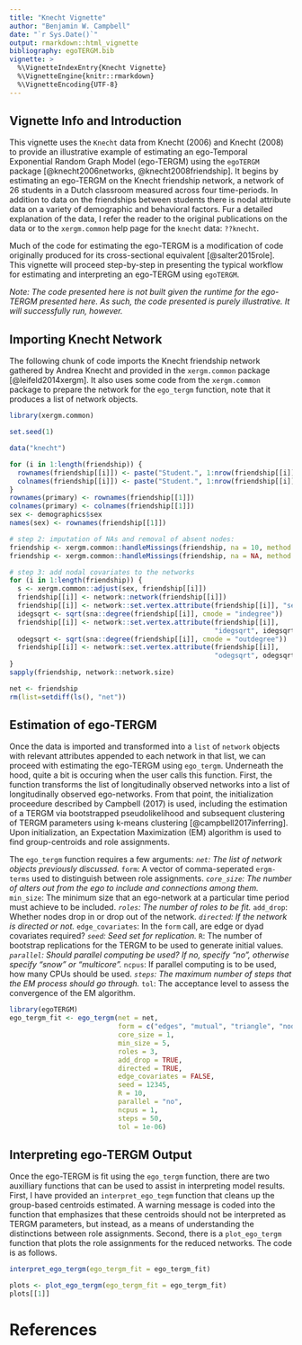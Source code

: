 ```yaml
---
title: "Knecht Vignette"
author: "Benjamin W. Campbell"
date: "`r Sys.Date()`"
output: rmarkdown::html_vignette
bibliography: egoTERGM.bib
vignette: >
  %\VignetteIndexEntry{Knecht Vignette}
  %\VignetteEngine{knitr::rmarkdown}
  %\VignetteEncoding{UTF-8}
---
```


## Vignette Info and Introduction
  This vignette uses the `Knecht` data from Knecht (2006) and Knecht (2008) to provide an illustrative example of estimating an ego-Temporal Exponential Random Graph Model (ego-TERGM) using the `egoTERGM` package [@knecht2006networks, @knecht2008friendship].  It begins by estimating an ego-TERGM on the Knecht friendship network, a network of 26 students in a Dutch classroom measured across four time-periods.  In addition to data on the friendships between students there is nodal attribute data on a variety of demographic and behavioral factors.  Fur a detailed explanation of the data, I refer the reader to the original publications on the data or to the `xergm.common` help page for the `knecht` data: `??knecht`.  

Much of the code for estimating the ego-TERGM is a modification of code originally produced for its cross-sectional equivalent [@salter2015role]. This vignette will proceed step-by-step in presenting the typical workflow for estimating and interpreting an ego-TERGM using `egoTERGM`.  

*Note: The code presented here is not built given the runtime for the ego-TERGM presented here.  As such, the code presented is purely illustrative.  It will successfully run, however.* 
  
## Importing Knecht Network
  
  The following chunk of code imports the Knecht friendship network gathered by Andrea Knecht and provided in the `xergm.common` package [@leifeld2014xergm].  It also uses some code from the `xergm.common` package to prepare the network for the `ego_tergm` function, note that it produces a list of network objects.

```r
library(xergm.common)

set.seed(1)

data("knecht")

for (i in 1:length(friendship)) {
  rownames(friendship[[i]]) <- paste("Student.", 1:nrow(friendship[[i]]), sep="")
  colnames(friendship[[i]]) <- paste("Student.", 1:nrow(friendship[[i]]), sep="")
}
rownames(primary) <- rownames(friendship[[1]])
colnames(primary) <- colnames(friendship[[1]])
sex <- demographics$sex
names(sex) <- rownames(friendship[[1]])

# step 2: imputation of NAs and removal of absent nodes:
friendship <- xergm.common::handleMissings(friendship, na = 10, method = "remove")
friendship <- xergm.common::handleMissings(friendship, na = NA, method = "fillmode")

# step 3: add nodal covariates to the networks
for (i in 1:length(friendship)) {
  s <- xergm.common::adjust(sex, friendship[[i]])
  friendship[[i]] <- network::network(friendship[[i]])
  friendship[[i]] <- network::set.vertex.attribute(friendship[[i]], "sex", s)
  idegsqrt <- sqrt(sna::degree(friendship[[i]], cmode = "indegree"))
  friendship[[i]] <- network::set.vertex.attribute(friendship[[i]],
                                                   "idegsqrt", idegsqrt)
  odegsqrt <- sqrt(sna::degree(friendship[[i]], cmode = "outdegree"))
  friendship[[i]] <- network::set.vertex.attribute(friendship[[i]],
                                                   "odegsqrt", odegsqrt)
}
sapply(friendship, network::network.size)

net <- friendship
rm(list=setdiff(ls(), "net"))

```

## Estimation of ego-TERGM
Once the data is imported and transformed into a `list` of `network` objects with relevant attributes appended to each network in that list, we can proceed with estimating the ego-TERGM using `ego_tergm`.  Underneath the hood, quite a bit is occuring when the user calls this function.  First, the function transforms the list of longitudinally observed networks into a list of longitudinally observed ego-networks.  From that point, the initialization proceedure described by Campbell (2017) is used, including the estimation of a TERGM via bootstrapped pseudolikelihood and subsequent clustering of TERGM parameters using k-means clustering [@campbell2017inferring].  Upon initialization, an Expectation Maximization (EM) algorithm is used to find group-centroids and role assignments.  

The `ego_tergm` function requires a few arguments:
*`net`: The list of network objects previously discussed.
*`form`: A vector of comma-seperated `ergm-terms` used to distinguish between role assignments.
*`core_size`: The number of alters out from the ego to include and connections among them.
*`min_size`: The minimum size that an ego-network at a particular time period must achieve to be included.
*`roles`: The number of roles to be fit.
*`add_drop`: Whether nodes drop in or drop out of the network.
*`directed`: If the network is directed or not.
*`edge_covariates`: In the `form` call, are edge or dyad covariates required?
*`seed`: Seed set for replication.
*`R`: The number of bootstrap replications for the TERGM to be used to generate initial values.
*`parallel`: Should parallel computing be used? If no, specify "no", otherwise specify "snow" or "multicore".
*`ncpus`: If parallel computing is to be used, how many CPUs should be used.
*`steps`: The maximum number of steps that the EM process should go through.
*`tol`: The acceptance level to assess the convergence of the EM algorithm.

```r
library(egoTERGM)
ego_tergm_fit <- ego_tergm(net = net,
                           form = c("edges", "mutual", "triangle", "nodeicov('idegsqrt')", "nodeocov('odegsqrt')",  "nodematch('sex')"),
                           core_size = 1,
                           min_size = 5,
                           roles = 3,
                           add_drop = TRUE,
                           directed = TRUE,
                           edge_covariates = FALSE,
                           seed = 12345,
                           R = 10,
                           parallel = "no",
                           ncpus = 1,
                           steps = 50,
                           tol = 1e-06)

```

## Interpreting ego-TERGM Output
Once the ego-TERGM is fit using the `ego_tergm` function, there are two auxilliary functions that can be used to assist in interpreting model results.  First, I have provided an `interpret_ego_tegm` function that cleans up the group-based centroids estimated.  A warning message is coded into the function that emphasizes that these centroids should not be interpreted as TERGM parameters, but instead, as a means of understanding the distinctions between role assignments.  Second, there is a `plot_ego_tergm` function that plots the role assignments for the reduced networks.  The code is as follows.
```r
interpret_ego_tergm(ego_tergm_fit = ego_tergm_fit)

plots <- plot_ego_tergm(ego_tergm_fit = ego_tergm_fit)
plots[[1]]

```

# References

